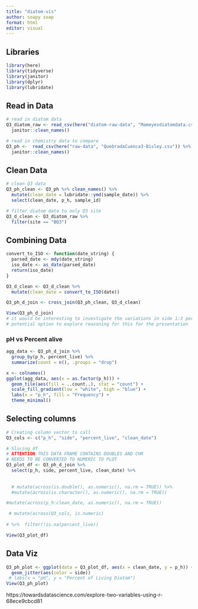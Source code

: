 ```yaml
---
title: "diatom-vis"
author: soapy soap
format: html
editor: visual
---
```


## Libraries

```r
library(here)
library(tidyverse)
library(janitor)
library(dplyr)
library(lubridate)
```

## Read in Data

```r
# read in diatom data
Q3_diatom_raw <- read_csv(here("diatom-raw-data", "Mameyesdiatomdata.csv")) %>% 
  janitor::clean_names()

# read in chemistry data to compare
Q3_ph <-  read_csv(here("raw-data", "QuebradaCuenca3-Bisley.csv")) %>% 
  janitor::clean_names()
```

## Clean Data

```r
# clean Q3 data
Q3_ph_clean <- Q3_ph %>% clean_names() %>% 
  mutate(clean_date = lubridate::ymd(sample_date)) %>% 
  select(clean_date, p_h, sample_id)

# filter diatom data to only Q3 site
Q3_d_clean <- Q3_diatom_raw %>% 
  filter(site == "BQ3")
```

## Combining Data

```r
convert_to_ISO <- function(date_string) {
  parsed_date <- mdy(date_string)
  iso_date <- as_date(parsed_date)
  return(iso_date)
}

Q3_d_clean <- Q3_d_clean %>% 
  mutate(clean_date = convert_to_ISO(date))
```

```r
Q3_ph_d_join <- cross_join(Q3_ph_clean, Q3_d_clean)

View(Q3_ph_d_join)
# it would be interesting to investigate the variations in side 1:3 percent_live as a variable of pH
# potential option to explore reasoning for this for the presentation
```

### pH vs Percent alive

```r
agg_data <- Q3_ph_d_join %>%
  group_by(p_h, percent_live) %>%
  summarize(count = n(), .groups = "drop")
```

```r
x <- colnames()
ggplot(agg_data, aes(x = as.factor(p_h))) +
  geom_tile(aes(fill = ..count..), stat = "count") +
  scale_fill_gradient(low = "white", high = "blue") +
  labs(x = "p_h", fill = "Frequency") +
  theme_minimal()
```

## Selecting columns

```r
# Creating column vector to call
Q3_cols <- c("p_h", "side", "percent_live", "clean_date")

# Slicing df
# ATTENTION THIS DATA FRAME CONTAINS DOUBLES AND CHR 
# NEEDS TO BE CONVERTED TO NUMERIC TO PLOT
Q3_plot_df <- Q3_ph_d_join %>% 
  select(p_h, side, percent_live, clean_date) %>%
 
  
  # mutate(across(is.double(), as.numeric(), na.rm = TRUE)) %>% 
  #mutate(across(is.character(), as.numeric(), na.rm = TRUE))

#mutate(across(p_h:clean_date, as.numeric(), na.rm = TRUE))

 # mutate(across(Q3_cols, is.numeric)
  
# %>%  filter(!is.na(percent_live))

View(Q3_plot_df)
```

## Data Viz

```r
Q3_ph_plot <- ggplot(data = Q3_plot_df, aes(x = clean_date, y = p_h)) +
  geom_jitter(aes(color = side))
 # labs(x = "pH", y = "Percent of Living Diatom")
View(Q3_ph_plot)
```

https://towardsdatascience.com/explore-two-variables-using-r-68ece9cbcd81

```r

```
